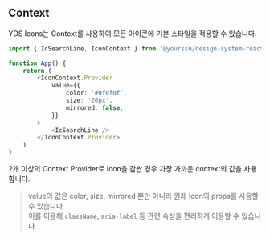 
<Meta title="Foundation/IconContext" />

## Context

YDS Icons는 Context를 사용하여 모든 아이콘에 기본 스타일을 적용할 수 있습니다.

```typescript
import { IcSearchLine, IconContext } from '@yourssu/design-system-react';

function App() {
    return (
        <IconContext.Provider
            value={{
                color: '#0f0f0f',
                size: '20px',
                mirrored: false,
            }}
        >
            <IcSearchLine />
        </IconContext.Provider>
    )
}
```

2개 이상의 Context Provider로 Icon을 감싼 경우 가장 가까운 context의 값을 사용합니다.

> value의 값은 color, size, mirrored 뿐만 아니라 원래 Icon의 props를 사용할 수 있습니다.<br />이를 이용해 `className`, `aria-label` 등 관련 속성을 편리하게 이용할 수 있습니다.
